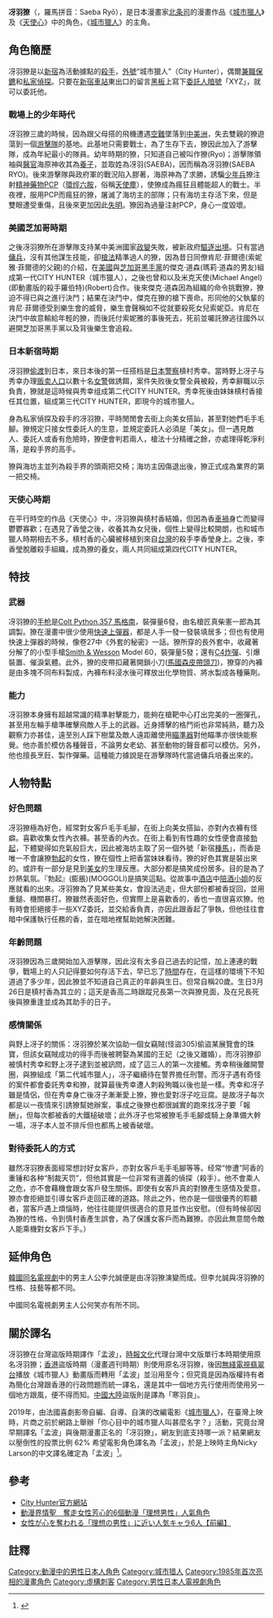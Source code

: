 {{noteTA
|1=zh-cn:塑性炸药; zh-tw:塑膠炸彈;
}}
{{noteref|關於「冴」，請參照[[wikt:冴|wikt:冴]]。}}
{{Infobox animanga character
| name         = 冴羽獠<br /><small>Ryo Saeba</small>
| series       = 《[[城市獵人|城市獵人]]》、《[[天使心_(北條司)|天使心]]》
| image        = Cityhunter Ryo.JPG
| caption      = 《城市獵人》動畫中的冴羽獠
| japanese       = 冴羽 獠
| kana           = さえば りょう
| romaji         = Saeba Ryou
| first        = 漫畫第1冊、動畫第1集
| last         = 
| creator      = [[北條司|北條司]]
| voiced by    ={{flagicon|Japan}} [[神谷明|神谷明]]<br />{{flagicon|TWN}} [[魏伯勤|魏伯勤]]→[[梁興昌|梁興昌]]<br />{{flagicon|HKG|variant=1959}} [[張炳強|張炳強]]（[[城市獵人|城市獵人]]）<br />{{flagicon|HKG}} [[陳欣_(配音員)|陳欣]]（[[天使心_(北條司)|天使心]]）
| oaux1 name   = 電影版演員
| oaux1        = {{flagicon|HKG|variant=1959}} [[成龍|成龍]]（[[城市獵人_(電影)|城市獵人 (電影)]]）<br>{{flagicon|HKG|variant=1959}} [[周文健|周文健]] （[[孟波_(電影)|孟波]]）<br>{{flagicon|PRC}} [[黃曉明|黃曉明]]（[[城市獵人_(中國電影)|2018城市獵人]]）<br>{{flagicon|FRA}} {{Link-en|菲力普·拉紹|Philippe Lacheau}}（[[城市獵人_(法國電影)|2019城市獵人]]）
| oaux2 name   = 電視劇版演員
| oaux2        = {{flagicon|HKG|variant=1959}} [[連偉健|連偉健]]（[[妙探出租|妙探出租]]）<br>{{flagicon|KOR}} [[李敏鎬|李敏鎬]]（[[城市獵人_(韓國電視劇)|韓國]]；李允誠）<br>{{flagicon|TWN}} [[林志穎|林志穎]]（[[城市獵人_(中國電視劇)|中國]]；何笑）<br>{{flagicon|JPN}} [[上川隆也|上川隆也]]（[[天使心_(北条司)|天使心]]）<br>| nickname     = 城市獵人
| alias        = 寒羽良、孟波、犽羽獠
| age          = 30-31（自稱20）
| gender       = 男
| species      = 日本人
| born         = 3月26日（该生日由槙村香定）
| death        = 
| nationality  = {{JPN}}
| class        = 
| occupation   = [[私家偵探|私家偵探]]、[[殺手|殺手]]
| title        = 
| relatives    = [[海原神|海原神]]（養父）
| divider      = 
| aux1 name    = 
| aux1         = 
}}

'''冴羽獠'''（{{lang-ja|冴羽りょう}}，羅馬拼音：Saeba Ryō），是日本漫畫家[[北条司|北条司]]的漫畫作品《[[城市獵人|城市獵人]]》及《[[天使心_(北條司)|天使心]]》中的角色，《[[城市獵人|城市獵人]]》的主角。

==角色簡歷==
冴羽獠是以[[新宿|新宿]]為活動據點的[[殺手|殺手]]，[[外號|外號]]“城市獵人”（City Hunter），偶爾[[兼職|兼職]][[保鑣|保鑣]]和[[私家偵探|私家偵探]]。只要在[[新宿車站|新宿車站]]東出口的留言[[黑板|黑板]]上寫下[[委託人|委託人]][[暗號|暗號]]「XYZ」，就可以委託他。
===戰場上的少年時代===
冴羽獠三歲的時候，因為跟父母搭的飛機遭遇[[空難|空難]]墜落到[[中美洲|中美洲]]，失去雙親的獠遊蕩到一個[[游擊隊|游擊隊]]的基地。此基地只需要戰士，為了生存下去，獠因此加入了游擊隊，成為年紀最小的隊員。幼年時期的獠，只知道自己被叫作獠(Ryo)；游擊隊領袖與[[醫官|醫官]]海原神收其為[[養子|養子]]，並取姓為冴羽(SAEBA)，因而稱為冴羽獠(SAEBA RYO)。後來游擊隊與政府軍的戰況陷入膠著，海原神為了求勝，誘騙[[少年兵|少年兵]]獠注射[[精神藥物|精神藥物]]PCP（[[環烴六胺|環烴六胺]]，俗稱[[天使塵|天使塵]]），使獠成為瘋狂且體能超人的戰士。半夜裡，服用PCP而瘋狂的獠，屠滅了海坊主的部隊；只有海坊主存活下來，但是雙眼遭受重傷，且後來更加因此[[失明|失明]]。獠因為過量注射PCP，身心一度毀壞。

===美國芝加哥時期===
之後冴羽獠所在游擊隊支持某中美洲國家[[政變|政變]]失敗，被新政府[[驅逐出境|驅逐出境]]。只有當過[[傭兵|傭兵]]，沒有其他謀生技能，卻[[槍法|槍法]]精準過人的獠，因為昔日同僚肯尼·菲爾德(索妮雅·菲爾德的父親)的介紹，在[[美國|美國]]與[[芝加哥|芝加哥]][[美國黑手黨|黑手黨]]的傑克·道森(瑪莉·道森的男友)組成第一代CITY HUNTER（城市獵人），之後也曾和以及米克天使(Michael Angel)(即動畫版的殺手羅伯特)(Robert)合作。後來傑克·道森因為組織的命令挑戰獠，獠迫不得已與之進行決鬥；結果在決鬥中，傑克在獠的槍下喪命。形同他的父執輩的肯尼·菲爾德受到樂生會的威脅，樂生會聲稱如不從就要殺死女兒索妮亞。肯尼在決鬥中故意輸給年輕的獠，而後託付索妮雅的事後死去，死前並囑託獠逃往國外以避開芝加哥黑手黨以及背後樂生會追殺。

===日本新宿時期===
冴羽獠[[偷渡|偷渡]]到日本，來日本後的第一任搭档是[[日本警察|日本警察]]槙村秀幸。當時野上冴子与秀幸办理[[贩卖人口|贩卖人口]]以數十名[[女警|女警]]做誘餌，案件失败後女警全員被殺，秀幸辭職以示負責，獠就是這時候與秀幸组成第二代CITY HUNTER。秀幸死後由妹妹槙村香接任其位置，組成第三代CITY HUNTER，即現今的城市獵人。

身為私家偵探及殺手的冴羽獠，平時閒閒會去街上向美女搭訕，甚至對她們毛手毛腳。獠規定只接女性委託人的生意，並規定委託人必須是「美女」。但一遇見敵人、委託人或香有危險時，獠便會判若兩人，槍法十分精確之餘，亦處理得乾淨利落，是殺手界的高手。

獠與海坊主並列為殺手界的頭兩把交椅；海坊主因傷退出後，獠正式成為業界的第一把交椅。

===天使心時期===
在平行時空的作品《天使心》中，冴羽獠與槙村香結婚，但因為香[[車禍|車禍]]身亡而變得鬱鬱寡歡；在遇見了香瑩之後，收養其為女兒後，個性上變得比較開朗，也和城市獵人時期相去不多。槙村香的心臟被移植到來自[[台灣|台灣]]的殺手李香瑩身上。之後，李香瑩脫離殺手組織，成為獠的養女，兩人共同組成第四代CITY HUNTER。

==特技==
===武器===
冴羽獠的[[手枪|手枪]]是[[柯爾特蟒蛇左輪手槍|Colt Python]][[.357麥格農|.357 馬格南]]，裝彈量6發，由名槍匠真柴憲一郎為其調製。獠在漫畫中很少使用[[快速装弹器|快速上彈器]]，都是人手一發一發裝填居多；但也有使用快速上彈器的時候，像卷27中《外套的秘密》一話。獠所穿的長外套中，收藏著分解了的小型手槍[[Smith_&_Wesson|Smith & Wesson]] Model 60，裝彈量5發；還有[[C4炸彈|C4炸彈]]、引爆裝置、催淚氣體。此外，獠的皮帶扣藏著開鎖小刀([[馬國森|馬國森]][[皮帶頭刀|皮帶頭刀]])，獠穿的內褲是由多塊不同布料製成，內褲布料浸水後可釋放出化學物質、將水製成各種藥劑。

===能力===
冴羽獠本身擁有超越常識的精準射擊能力，能夠在槍靶中心打出完美的一圈彈孔，甚至用左輪手槍準確擊飛敵人手上的武器。近身搏擊的格鬥術也非常純熟，聽力及觀察力亦甚佳，遠至別人踩下樹葉及敵人遠距離使用[[瞄準器|瞄準器]]對他瞄準亦很快能察覺。他亦善於模仿各種聲音，不論男女老幼、甚至動物的聲音都可以模仿。另外，他也擅長烹飪、製作彈藥。這種能力據說是在游擊隊時代當過傭兵培養出來的。

==人物特點==
===好色問題===
冴羽獠極為好色，經常對女客戶毛手毛腳，在街上向美女搭訕，亦對內衣褲有怪癖。喜歡收集女性內衣褲。甚至香的內衣。在街上看到有性趣的女性便會直接[[勃起|勃起]]，下體變得如充氣般巨大，因此被海坊主取了另一個外號「新宿[[種馬|種馬]]」，而香是唯一不會讓獠[[勃起|勃起]]的女性，獠在個性上把香當妹妹看待。獠的好色其實是裝出來的。或許有一部分是見到[[美女|美女]]的生理反應。大部分都是搞笑成份居多。目的是為了炒熱氣氛。『勃起』(膨脹)(MOGGOLI)是搞笑這點。從故事中[[酒店|酒店]]中[[陪酒小姐|陪酒小姐]]的反應就看的出來。冴羽獠為了見某些美女，會設法逃走，但大部份都被香捉回，並用重鎚、機關暴打。獠雖然表面好色，但實際上是喜歡香的，香也一直很喜欢獠。他有時會拒絕接手一些XYZ委託，並交給香負責，亦因此跟香起了爭執，但他往往會暗中保護執行任務的香，並在暗地裡幫助她解決困難。

===年齡問題===
冴羽獠因為三歲開始加入游擊隊，因此沒有太多自己過去的記憶，加上連連的戰爭，戰場上的人只記得要如何存活下去，早已忘了[[時間|時間]]存在，在這樣的環境下不知道過了多少年，因此獠並不知道自己真正的年齡與生日。但常自稱20歲。生日3月26日是槙村香為其立的；這天是香高二時跟蹤兄長第一次與獠見面，及在兄長死後與獠重逢並成為其助手的日子。

===感情關係===
與野上冴子的關係：冴羽獠於某次協助一個女竊賊(怪盜305)偷盜某展覽會的珠寶，但該女竊賊成功的得手而後被聘娶為某國的王妃（之後又離婚），而冴羽獠卻被慎村秀幸和野上冴子逮到並被訊問，成了這三人的第一次接觸。秀幸稍後離開警圈，與獠組成「第二代城市獵人」，冴子繼續待在警界擔任刑警。而冴子遇有奇怪的案件都會委託秀幸和獠，就算最後秀幸遭人刺殺殉職以後也是一樣。秀幸和冴子雖是情侶，但在秀幸身亡後冴子漸漸愛上獠，獠也愛對冴子吃豆腐。是故冴子每次都是以一夜情來引誘獠幫她辦案，事成之後獠也都很誠實的跑來找冴子要「報酬」，但每次都被香的大鐵槌破壞；此外冴子也常被獠毛手毛腳或騎上身準備大幹一場，冴子本人並不排斥但也都馬上被香破壞。
===對待委託人的方式===
雖然冴羽獠表面經常想討好女客戶，亦對女客戶毛手毛腳等等。经常“惨遭”阿香的重锤和各种“制裁天罚”，但他其實是一位非常有道義的偵探（殺手）。他不會乘人之危，亦不會藉機會跟女客戶發生關係。即使有女客戶真的對獠產生感情及愛意，獠亦會拒絕並引導女客戶走回正確的道路。除此之外，他亦是一個很優秀的聆聽者，當客戶遇上煩惱時，他往往能提供很適合的意見並作出安慰。（但有時候卻因為獠的性格，令到慎村香產生誤會，為了保護女客戶而為難獠。亦因此無意間令敵人能乘機對女客戶下手。）

==延伸角色==
[[城市獵人_(韓國電視劇)|韓國同名電視劇]]中的男主人公李允誠便是由冴羽獠演變而成。但李允誠與冴羽獠的性格、技藝等都不同。

中國同名電視劇男主人公何笑亦有所不同。

==關於譯名==
冴羽獠在台灣盜版時期譯作「孟波」，[[時報文化|時報文化]]代理台灣中文版單行本時期使用原名冴羽獠；[[香港|香港]]盜版時期（漫畫週刊時期）則使用原名冴羽獠，後因[[無綫電視翡翠台|無綫電視翡翠台]]播放《城市獵人》動畫版而轉用「孟波」並沿用至今；但究竟是因為版權持有者為簡化台灣跟香港的行政問題而統一譯名，還是其中一個地方先行使用而使用另一個地方跟風，便不得而知。[[中國大陸|中國大陸]]盜版則是譯為「寒羽良」。

2019年，由法國喜劇影帝{{Link-en|菲力普·拉紹|Philippe Lacheau}}自編、自導、自演的改編電影《[[城市獵人_(法國電影)|城市獵人]]》，在臺灣上映時，片商之前於網路上舉辦「你心目中的城市獵人叫甚麼名字？」活動，究竟台灣早期譯名「孟波」與後期漫畫正名的「冴羽獠」，網友到底支持哪一派？結果網友以壓倒性的投票比例 62% 希望電影角色譯名為「孟波」，於是上映時主角Nicky Larson的中文譯名確定為「孟波」<ref>{{Cite web |url=https://news.agentm.tw/47700/%E7%86%9F%E6%82%89-%E5%AD%9F%E6%B3%A2-%E6%9C%80%E5%B0%8D%E5%91%B3-%E5%9F%8E%E5%B8%82%E7%8D%B5%E4%BA%BA-%E6%B3%95%E5%9C%8B-%E7%9C%9F%E4%BA%BA%E7%89%88-%E5%8C%97%E6%9D%A1%E5%8F%B8-%E9%A1%8D%E6%A8%82/ |title=熟悉的孟波最對味！《城市獵人》法國真人版電影讓北条司老師也額樂，即將風流襲台 |accessdate=2019-07-12 |archive-date=2019-07-12 |archive-url=https://web.archive.org/web/20190712031640/https://news.agentm.tw/47700/%e7%86%9f%e6%82%89-%e5%ad%9f%e6%b3%a2-%e6%9c%80%e5%b0%8d%e5%91%b3-%e5%9f%8e%e5%b8%82%e7%8d%b5%e4%ba%ba-%e6%b3%95%e5%9c%8b-%e7%9c%9f%e4%ba%ba%e7%89%88-%e5%8c%97%e6%9d%a1%e5%8f%b8-%e9%a1%8d%e6%a8%82/ |dead-url=no }}</ref>。

==參考==
* [http://www.cityhunter-dvd.com/ City Hunter官方網站]{{Wayback|url=http://www.cityhunter-dvd.com/ |date=20111111064406 }}
* [http://news.gamme.com.tw/444394/2 動漫界情聖　奪走女性芳心的6個動漫「理想男性」人氣角色]{{Wayback|url=http://news.gamme.com.tw/444394/2 |date=20130516002214 }}
* [http://girlswalker.com/content/news/love/vender/13/2013/02/18/75192 女性が心を奪われる「理想の男性」に近い人気キャラ6人【前編】 ]{{Wayback|url=http://girlswalker.com/content/news/love/vender/13/2013/02/18/75192 |date=20160304221203 }}
==註釋==
{{reflist}}
{{城市猎人}}
{{DEFAULTSORT:Saeba Ryo}}
[[Category:動漫中的男性日本人角色|Category:動漫中的男性日本人角色]]
[[Category:城市猎人|Category:城市猎人]]
[[Category:1985年首次亮相的漫畫角色|Category:1985年首次亮相的漫畫角色]]
[[Category:虛構刺客|Category:虛構刺客]]
[[Category:男性日本人電視劇角色|Category:男性日本人電視劇角色]]